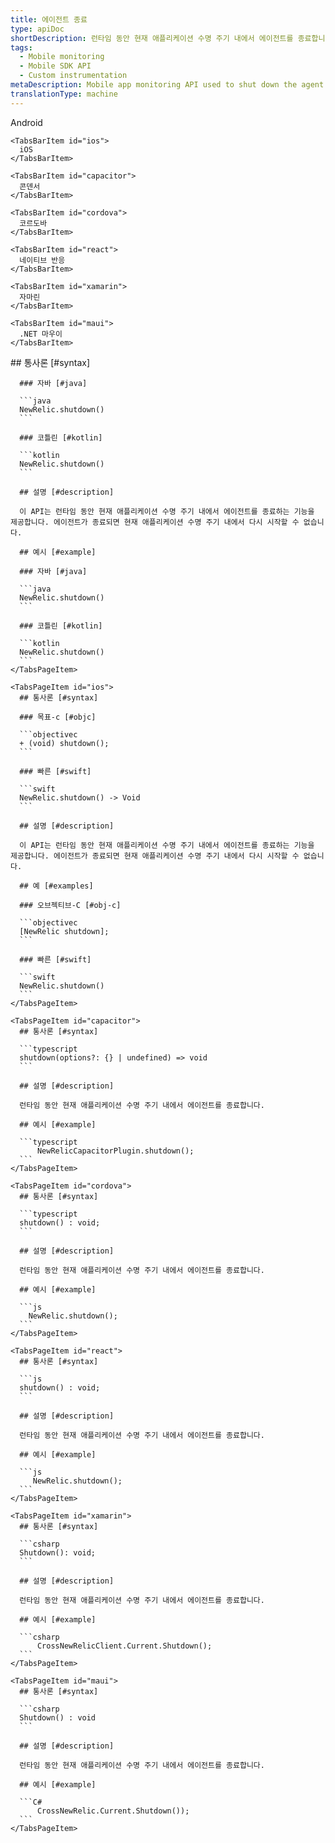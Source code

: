 ```yaml
---
title: 에이전트 종료
type: apiDoc
shortDescription: 런타임 동안 현재 애플리케이션 수명 주기 내에서 에이전트를 종료합니다.
tags:
  - Mobile monitoring
  - Mobile SDK API
  - Custom instrumentation
metaDescription: Mobile app monitoring API used to shut down the agent within the current application lifecycle during runtime.
translationType: machine
---
```


<Tabs>
  <TabsBar>
    <TabsBarItem id="android">
      Android
    </TabsBarItem>

    <TabsBarItem id="ios">
      iOS
    </TabsBarItem>

    <TabsBarItem id="capacitor">
      콘덴서
    </TabsBarItem>

    <TabsBarItem id="cordova">
      코르도바
    </TabsBarItem>

    <TabsBarItem id="react">
      네이티브 반응
    </TabsBarItem>

    <TabsBarItem id="xamarin">
      자마린
    </TabsBarItem>

    <TabsBarItem id="maui">
      .NET 마우이
    </TabsBarItem>
  </TabsBar>

  <TabsPages>
    <TabsPageItem id="android">
      ## 통사론 [#syntax]

      ### 자바 [#java]

      ```java
      NewRelic.shutdown()
      ```

      ### 코틀린 [#kotlin]

      ```kotlin
      NewRelic.shutdown()
      ```

      ## 설명 [#description]

      이 API는 런타임 동안 현재 애플리케이션 수명 주기 내에서 에이전트를 종료하는 기능을 제공합니다. 에이전트가 종료되면 현재 애플리케이션 수명 주기 내에서 다시 시작할 수 없습니다.

      ## 예시 [#example]

      ### 자바 [#java]

      ```java
      NewRelic.shutdown()
      ```

      ### 코틀린 [#kotlin]

      ```kotlin
      NewRelic.shutdown()
      ```
    </TabsPageItem>

    <TabsPageItem id="ios">
      ## 통사론 [#syntax]

      ### 목표-c [#objc]

      ```objectivec
      + (void) shutdown();
      ```

      ### 빠른 [#swift]

      ```swift
      NewRelic.shutdown() -> Void
      ```

      ## 설명 [#description]

      이 API는 런타임 동안 현재 애플리케이션 수명 주기 내에서 에이전트를 종료하는 기능을 제공합니다. 에이전트가 종료되면 현재 애플리케이션 수명 주기 내에서 다시 시작할 수 없습니다.

      ## 예 [#examples]

      ### 오브젝티브-C [#obj-c]

      ```objectivec
      [NewRelic shutdown];
      ```

      ### 빠른 [#swift]

      ```swift
      NewRelic.shutdown()
      ```
    </TabsPageItem>

    <TabsPageItem id="capacitor">
      ## 통사론 [#syntax]

      ```typescript
      shutdown(options?: {} | undefined) => void
      ```

      ## 설명 [#description]

      런타임 동안 현재 애플리케이션 수명 주기 내에서 에이전트를 종료합니다.

      ## 예시 [#example]

      ```typescript
          NewRelicCapacitorPlugin.shutdown();
      ```
    </TabsPageItem>

    <TabsPageItem id="cordova">
      ## 통사론 [#syntax]

      ```typescript
      shutdown() : void;
      ```

      ## 설명 [#description]

      런타임 동안 현재 애플리케이션 수명 주기 내에서 에이전트를 종료합니다.

      ## 예시 [#example]

      ```js
        NewRelic.shutdown();
      ```
    </TabsPageItem>

    <TabsPageItem id="react">
      ## 통사론 [#syntax]

      ```js
      shutdown() : void;
      ```

      ## 설명 [#description]

      런타임 동안 현재 애플리케이션 수명 주기 내에서 에이전트를 종료합니다.

      ## 예시 [#example]

      ```js
         NewRelic.shutdown();
      ```
    </TabsPageItem>

    <TabsPageItem id="xamarin">
      ## 통사론 [#syntax]

      ```csharp
      Shutdown(): void;
      ```

      ## 설명 [#description]

      런타임 동안 현재 애플리케이션 수명 주기 내에서 에이전트를 종료합니다.

      ## 예시 [#example]

      ```csharp
          CrossNewRelicClient.Current.Shutdown();
      ```
    </TabsPageItem>

    <TabsPageItem id="maui">
      ## 통사론 [#syntax]

      ```csharp
      Shutdown() : void
      ```

      ## 설명 [#description]

      런타임 동안 현재 애플리케이션 수명 주기 내에서 에이전트를 종료합니다.

      ## 예시 [#example]

      ```C#
          CrossNewRelic.Current.Shutdown());
      ```
    </TabsPageItem>
  </TabsPages>
</Tabs>